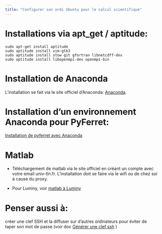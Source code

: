 ```yaml
---
title: "Configurer son ordi Ubuntu pour le calcul scientifique"
---
```


# Installations via apt_get / aptitude:

```
sudo apt-get install aptitude
sudo aptitude install vim-gtk3
sudo aptitude install stow git gfortran libnetcdff-dev
sudo aptitude install libopenmpi-dev openmpi-bin
```

# Installation de Anaconda

L'installation se fait via le site officiel d'Anaconda: [Anaconda](https://www.anaconda.com/products/individual).    

# Installation d'un environnement Anaconda pour PyFerret:

 [Installation de pyferret avec Anaconda](sheets/installation_pyferret.html)

# Matlab

- Téléchargement de matlab via le site officiel en créant un compte avec votre email univ-tln.fr. L'installation doit se faire via le wifi ou de chez soi à cause du proxy.

- Pour Luminy, voir [matlab à Luminy](https://documentation.osupytheas.fr/?s=matlab)


# Penser aussi à:

créer une clef SSH et la diffuser sur d'autres ordinateurs pour éviter de taper son mot de passe (voir doc [Générer une clef ssh](clef_ssh.html) )